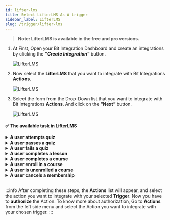 ```yaml
---
id: lifter-lms
title: Select LifterLMS As A trigger
sidebar_label: LifterLMS
slug: /trigger/lifter-lms
---
```



> **Note: LifterLMS is available in the free and pro versions.**

1. At First, Open your Bit Integration Dashboard and create an integrations by clicking the **_“Create Integration”_** button.

   <Image src="trigger/_create-integrations" alt="LifterLMS" w="1020" h="350" />

2. Now select the **LifterLMS** that you want to integrate with Bit Integrations **Actions**.

   <Image src="trigger/lifter-lms/select-trigger" alt="LifterLMS" w="1020" h="350" />

3. Select the form from the Drop-Down list that you want to integrate with Bit Integrations **Actions**. And click on the **“Next”** button.

   <Image src="trigger/lifter-lms/select-form-or-task-name" alt="LifterLMS" w="1020" h="350"/>
   

#### ✅ The available task in LifterLMS

<details>
      <summary>
       <b>A user attempts quiz</b>
      </summary>
      <div>
       This integration will be triggered when students submit and pass/fail quizzes for a course. <br/> 
         <b>For example,</b>when a student passes/fails quizzes for a course, you can use this task to send the course, quiz details data to <a href="https://docs.bit-integrations.bitapps.pro/integrations/google-sheet">Google Sheets</a>, <a href="https://docs.bit-integrations.bitapps.pro/integrations/wpcf7-mailchimp">Mailchimp</a>, CRM, Email marketing tools, and other third-party platforms.<br/><br/>
         <b>✅ Available task fields</b>
         <ul>
            <li>First Name</li>
            <li>Last Name</li>
            <li>Nick Name</li>
            <li>Avatar URL</li>
            <li>Email</li>
            <li>User Id</li>
            <li>Quiz Id</li>
            <li>Quiz Title</li>
         </ul>
      </div>
</details>

<details>
      <summary>
       <b>A user passes a quiz</b>
      </summary>
      <div>
       This integration will be triggered when students submit and pass quizzes for a course.  <br/> 
         <b>For example,</b>when a student passes quizzes for a course, you can use this task to send the student, quiz details data to <a href="https://docs.bit-integrations.bitapps.pro/integrations/google-sheet">Google Sheets</a>, <a href="https://docs.bit-integrations.bitapps.pro/integrations/wpcf7-mailchimp">Mailchimp</a>, CRM, Email marketing tools, and other third-party platforms.<br/><br/>
         <b>✅ Available task fields</b>
         <ul>
            <li>First Name</li>
            <li>Last Name</li>
            <li>Nick Name</li>
            <li>Avatar URL</li>
            <li>Email</li>
            <li>User Id</li>
            <li>Quiz Id</li>
            <li>Quiz Title</li>
         </ul>
      </div>
</details>

<details>
      <summary>
       <b>A user fails a quiz</b>
      </summary>
      <div>
       This integration will be triggered when students submit and fail quizzes for a course.<br/> 
         <b>For example,</b>when a student fails quizzes for a course, you can use this task to send the course, quiz details data to <a href="https://docs.bit-integrations.bitapps.pro/integrations/google-sheet">Google Sheets</a>, <a href="https://docs.bit-integrations.bitapps.pro/integrations/wpcf7-mailchimp">Mailchimp</a>, CRM, Email marketing tools, and other third-party platforms.<br/><br/>
         <b>✅ Available task fields</b>
         <ul>
            <li>First Name</li>
            <li>Last Name</li>
            <li>Nick Name</li>
            <li>Avatar URL</li>
            <li>Email</li>
            <li>User Id</li>
            <li>Quiz Id</li>
            <li>Quiz Title</li>
         </ul>
      </div>
</details>


<details>
      <summary>
       <b>A user completes a lesson</b>
      </summary>
      <div>
       This integration will be triggered when a student completes a course lesson.<br/> 
         <b>For example,</b>when a student completes a course module, you can use this task to send completed course lesson details and student data to <a href="https://docs.bit-integrations.bitapps.pro/integrations/google-sheet">Google Sheets</a>, <a href="https://docs.bit-integrations.bitapps.pro/integrations/wpcf7-mailchimp">Mailchimp</a>, CRM, Email marketing tools, and other third-party platforms.<br/><br/>
         <b>✅ Available task fields</b>
         <ul>
            <li>First Name</li>
            <li>Last Name</li>
            <li>Nick Name</li>
            <li>Avatar URL</li>
            <li>Email</li>
            <li>User Id</li>
            <li>Lesson Title</li>
            <li>Lesson Id</li>
         </ul>
      </div>
</details>

<details>
      <summary>
       <b>A user completes a course</b>
      </summary>
      <div>
       This integration will be triggered when a student completes a course.<br/> 
         <b>For example,</b>when a student completes a course, you can use this task to send completed course details and student data to <a href="https://docs.bit-integrations.bitapps.pro/integrations/google-sheet">Google Sheets</a>, <a href="https://docs.bit-integrations.bitapps.pro/integrations/wpcf7-mailchimp">Mailchimp</a>, CRM, Email marketing tools, and other third-party platforms.<br/><br/>
         <b>✅ Available task fields</b>
         <ul>
            <li>First Name</li>
            <li>Last Name</li>
            <li>Nick Name</li>
            <li>Avatar URL</li>
            <li>Email</li>
            <li>User Id</li>
            <li>Course Title</li>
            <li>Course Id</li>
         </ul>
      </div>
</details>


<details>
      <summary>
       <b>A user enroll in a course</b>
      </summary>
      <div>
       This integration will be triggered when a student enrolls in a course.<br/> 
         <b>For example,</b>when a student enrolled in a course, you can use this task to send enrolled course details and student data to <a href="https://docs.bit-integrations.bitapps.pro/integrations/google-sheet">Google Sheets</a>, <a href="https://docs.bit-integrations.bitapps.pro/integrations/wpcf7-mailchimp">Mailchimp</a>, CRM, Email marketing tools, and other third-party platforms.<br/><br/>
         <b>✅ Available task fields</b>
         <ul>
            <li>First Name</li>
            <li>Last Name</li>
            <li>Nick Name</li>
            <li>Avatar URL</li>
            <li>Email</li>
            <li>User Id</li>
            <li>Course Title</li>
            <li>Course Id</li>
         </ul>
      </div>
</details>

<details>
      <summary>
       <b>A user is unenrolled a course</b>
      </summary>
      <div>
       This integration will be triggered when a student is Unenrolled in a course.<br/> 
         <b>For example,</b>when a student unenrolled in a course, you can use this task to send enrolled course details and student data to <a href="https://docs.bit-integrations.bitapps.pro/integrations/google-sheet">Google Sheets</a>, <a href="https://docs.bit-integrations.bitapps.pro/integrations/wpcf7-mailchimp">Mailchimp</a>, CRM, Email marketing tools, and other third-party platforms.<br/><br/>
         <b>✅ Available task fields</b>
         <ul>
            <li>First Name</li>
            <li>Last Name</li>
            <li>Nick Name</li>
            <li>Avatar URL</li>
            <li>Email</li>
            <li>User Id</li>
            <li>Course Title</li>
            <li>Course Id</li>
         </ul>
      </div>
</details>

<details>
      <summary>
       <b>A user cancels a membership</b>
      </summary>
      <div>
       This integration will be triggered when a student cancels a membership.<br/> 
         <b>For example,</b>when a cancel a membership, you can use this task to send enrolled course details and student data to <a href="https://docs.bit-integrations.bitapps.pro/integrations/google-sheet">Google Sheets</a>, <a href="https://docs.bit-integrations.bitapps.pro/integrations/wpcf7-mailchimp">Mailchimp</a>, CRM, Email marketing tools, and other third-party platforms.<br/><br/>
         <b>✅ Available task fields</b>
         <ul>
            <li>First Name</li>
            <li>Last Name</li>
            <li>Nick Name</li>
            <li>Avatar URL</li>
            <li>Email</li>
            <li>User Id</li>
            <li>Membership Title</li>
            <li>Membership Id</li>
         </ul>
      </div>
</details>



<br/>

:::info
  After completing these steps, the **Actions** list will appear, and select the action you want to integrate with your selected **Trigger**. Now you have to **authorize** the Action. To know more about authorization, Go to **Actions** from the left side menu and select the Action you want to integrate with your chosen trigger.
:::

<Feedback/>